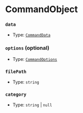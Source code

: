 # CommandObject

### `data`

-   Type: [`CommandData`](/docs/typedef/CommandData)

### `options` (optional)

-   Type: [`CommandOptions`](/docs/typedef/CommandOptions)

### `filePath`

-   Type: `string`

### `category`

-   Type: `string` | `null`
